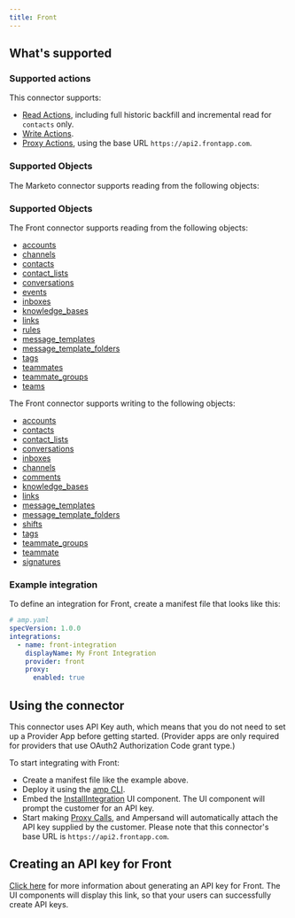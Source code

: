 ```yaml
---
title: Front
---
```

## What's supported

### Supported actions

This connector supports:
- [Read Actions](/read-actions), including full historic backfill and incremental read for `contacts` only.
- [Write Actions](/write-actions).
- [Proxy Actions](/proxy-actions), using the base URL `https://api2.frontapp.com`.


### Supported Objects
The Marketo connector supports reading from the following objects:


### Supported Objects
The Front connector supports reading from the following objects:

- [accounts](https://dev.frontapp.com/reference/list-accounts)
- [channels](https://dev.frontapp.com/reference/channels)
- [contacts](https://dev.frontapp.com/reference/contacts)
- [contact_lists](https://dev.frontapp.com/reference/contact-lists)
- [conversations](https://dev.frontapp.com/reference/conversations)
- [events](https://dev.frontapp.com/reference/events)
- [inboxes](https://dev.frontapp.com/reference/inboxes)
- [knowledge_bases](https://dev.frontapp.com/reference/knowledge-bases)
- [links](https://dev.frontapp.com/reference/links)
- [rules](https://dev.frontapp.com/reference/rules)
- [message_templates](https://dev.frontapp.com/reference/message-templates)
- [message_template_folders](https://dev.frontapp.com/reference/list-folders)
- [tags](https://dev.frontapp.com/reference/tags)
- [teammates](https://dev.frontapp.com/reference/teammates)
- [teammate_groups](https://dev.frontapp.com/reference/teammate-groups)
- [teams](https://dev.frontapp.com/reference/teams)



The Front connector supports writing to the following objects:

- [accounts](https://dev.frontapp.com/reference/create-account)
- [contacts](https://dev.frontapp.com/reference/create-contact)
- [contact_lists](https://dev.frontapp.com/reference/create-contact-list)
- [conversations](https://dev.frontapp.com/reference/create-conversation)
- [inboxes](https://dev.frontapp.com/reference/create-inbox)
- [channels](https://dev.frontapp.com/reference/create-a-channel)
- [comments](https://dev.frontapp.com/reference/update-comment)
- [knowledge_bases](https://dev.frontapp.com/reference/create-a-knowledge-base)
- [links](https://dev.frontapp.com/reference/create-link)
- [message_templates](https://dev.frontapp.com/reference/create-message-template)
- [message_template_folders](https://dev.frontapp.com/reference/create-folder)
- [shifts](https://dev.frontapp.com/reference/create-shift)
- [tags](https://dev.frontapp.com/reference/create-tag)
- [teammate_groups](https://dev.frontapp.com/reference/create-company-teammate-group)
- [teammate](https://dev.frontapp.com/reference/update-teammate)
- [signatures](https://dev.frontapp.com/reference/update-signature)

### Example integration

To define an integration for Front, create a manifest file that looks like this:

```YAML
# amp.yaml
specVersion: 1.0.0
integrations:
  - name: front-integration
    displayName: My Front Integration
    provider: front
    proxy:
      enabled: true
```

## Using the connector

This connector uses API Key auth, which means that you do not need to set up a Provider App before getting started. (Provider apps are only required for providers that use OAuth2 Authorization Code grant type.)

To start integrating with Front:
- Create a manifest file like the example above.
- Deploy it using the [amp CLI](/cli/overview).
- Embed the [InstallIntegration](/embeddable-ui-components#install-integration) UI component. The UI component will prompt the customer for an API key.
- Start making [Proxy Calls](/proxy-actions), and Ampersand will automatically attach the API key supplied by the customer. Please note that this connector's base URL is `https://api2.frontapp.com`.

## Creating an API key for Front

[Click here](https://dev.frontapp.com/docs/create-and-revoke-api-tokens) for more information about generating an API key for Front. The UI components will display this link, so that your users can successfully create API keys.
